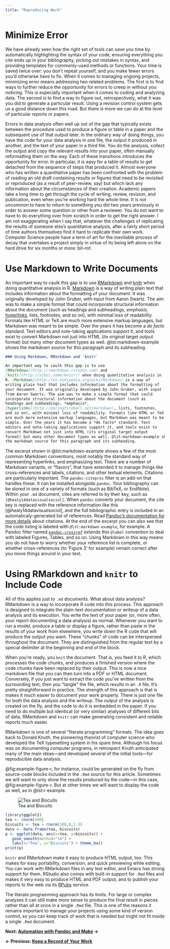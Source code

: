 ```yaml
---
title: "Reproducing Work"
---
```



# Minimize Error 

We have already seen how the right set of tools can save you time by automatically highlighting the syntax of your code, ensuring everything you cite ends up in your bibliography, picking out mistakes in syntax, and providing templates for commonly-used methods or functions. Your time is saved twice over: you don't repeat yourself, and you make fewer errors you'd otherwise have to fix. When it comes to managing ongoing projects, minimizing error means addressing two related problems. The first is to find ways to further reduce the opportunity for errors to creep in without you noticing. This is especially important when it comes to coding and analyzing data. The second is to find a way to figure out, retrospectively, what it was you did to generate a particular result. Using a revision control system gets us a good distance down this road. But there is more we can do at the level of particular reports or papers.

Errors in data analysis often well up out of the gap that typically exists between the procedure used to produce a figure or table in a paper and the subsequent use of that output later. In the ordinary way of doing things, you have the code for your data analysis in one file, the output it produced in another, and the text of your paper in a third file. You do the analysis, collect the output and copy the relevant results into your paper, often manually reformatting them on the way. Each of these transitions introduces the opportunity for error. In particular, it is easy for a table of results to get detached from the sequence of steps that produced it. Almost everyone who has written a quantitative paper has been confronted with the problem of reading an old draft containing results or figures that need to be revisited or reproduced (as a result of peer-review, say) but which lack any information about the circumstances of their creation. Academic papers take a long time to get through the cycle of writing, review, revision, and publication, even when you're working hard the whole time. It is not uncommon to have to return to something you did two years previously in order to answer some question or other from a reviewer. You do not want to have to do everything over from scratch in order to get the right answer. I am not exaggerating when I say that, whatever the challenges of replicating the results of someone else's quantitative analysis, after a fairly short period of time authors themselves find it hard to replicate their *own* work. Computer Science people have a term of art for the inevitable process of decay that overtakes a project simply in virtue of its being left alone on the hard drive for six months or more: bit--rot.

# Use Markdown to Write Documents

An important way to caulk this gap is to use [RMarkdown](http://rmarkdown.rstudio.com) and [knitr](http://yihui.name/knitr/) when doing quantitative analysis in R. [Markdown](http://en.wikipedia.org/wiki/Markdown) is a way of writing plain text that includes information about the formatting of your document. It was originally developed by John Gruber, with input from Aaron Swartz. The aim was to make a simple format that could incorporate structural information about the document (such as headings and subheadings, *emphasis*, [hyperlinks](http://daringfireball.net/markdown), lists, footnotes, and so on), with minimal loss of readability. Formats like HTML or TeX are much more extensive markup languages, but Markdown was meant to be simple. Over the years it has become a *de facto* standard. Text editors and note-taking applications support it, and tools exist to convert Markdown not just into HTML (its original target output format) but many other document types as well. @lst:markdown-example shows the markdown source for this paragraph and its subheading.

```{#lst:markdown-example .markdown caption="The Markdown source for a nearby part of this document."}
### Using Markdown, RMarkdown and `knitr` 

An important way to caulk this gap is to use
[RMarkdown](http://rmarkdown.rstudio.com) and
[knitr](http://yihui.name/knitr/) when doing quantitative analysis in
R. [Markdown](http://en.wikipedia.org/wiki/Markdown) is a way of
writing plain text that includes information about the formatting of
your document. It was originally developed by John Gruber, with input
from Aaron Swartz. The aim was to make a simple format that could
incorporate structural information about the document (such as
headings and subheadings, *emphasis*,
[hyperlinks](http://daringfireball.net/markdown), lists, footnotes,
and so on), with minimal loss of readability. Formats like HTML or TeX
are much more extensive markup languages, but Markdown was meant to be
simple. Over the years it has become a *de facto* standard. Text
editors and note-taking applications support it, and tools exist to
convert Markdown not just into HTML (its original target output
format) but many other document types as well. @lst:markdown-example shows 
the markdown source for this paragraph and its subheading.
```

The excerpt shown in @lst:markdown-example shows a few of the most
common Markdown conventions, most notably the standard way of
representing hyperlinks, and emphasizing text. There are a number of
Markdown variants, or "flavors", that have extended it to manage
things like cross-references and labels, citations, and other textual
elements. Citations are particularly important. The `pandoc-citeproc`
filter is an add-on that handles these. It can be installed alongside
`pandoc`. Your bibliography can be stored in one of a variety of
formats (such as BibTeX, or EndNote). Within your `.md` document,
cites are referred to by their key, such as
`[@healy14datavisualsociol]`. When `pandoc` converts your document,
the cite key is replaced with the reference information like this
[@healy14datavisualsociol], and the full bibliographic entry is
included in an automaticaly-generated list of references. Read
[Pandoc's documentation for more details](http://pandoc.org/README.html#citations)
about citations. At the end of the excerpt you can also see that the
code listing is labeled with `@lst:markdown-example`, for example. A
Pandoc filter named
[`pandoc-crossref`](https://github.com/lierdakil/pandoc-crossref)
extends this `@label` convention to deal with labeled Figures, Tables,
and so on. Using Markdown in this way means you do not have to worry
whether your reference list is complete, or whether cross-references
(to 'Figure 3' for example) remain correct after you move things
around in your text.


# Using RMarkdown and `knitr` to Include Code

All of this applies just to `.md` documents. What about data analysis?
RMarkdown is a way to incorporate R code into this process. This
approach is designed to integrate the plain-text documentation or
writeup of a data analysis and its execution. You write the text of
your paper (or, more often, your report documenting a data analysis)
as normal. Whenever you want to run a model, produce a table or
display a figure, rather than paste in the results of your work from
elsewhere, you write down the R code that will produce the output you
want. These "chunks" of code can be interspersed throughout the
document. They are distinguished from the regular text by a special
delimiter at the beginning and end of the block.

When you're ready, you `knit` the document. That is, you feed it to R,
which processes the code chunks, and produces a finished version where
the code chunks have been replaced by their output. This is now a nice
markdown file that you can then turn into a PDF or HTML document.
Conversely, if you just want to extract the code you've written from
the surrounding text, then you "tangle" the file, which results in an
`.R` file. It's pretty straightforward in practice. The strength of
this approach is that is makes it much easier to document your work
properly. There is just one file for both the data analysis and the
writeup. The output of the analysis is created on the fly, and the
code to do it is embedded in the paper. If you need to do multiple but
identical (or very similar) analyses of different bits of data,
RMarkdown and `knitr` can make generating consistent and reliable
reports much easier.

RMarkdown is one of several "literate programming" formats. The idea
goes back to Donald Knuth, the pioneering theorist of computer science
who developed the TeX typesetting system in his spare time. Although
his focus was on documenting computer programs, in retrospect Knuth
anticipated many of the main ideas---and developed several of the
initial tools---for reproducible data analysis.

@fig:example-figure-r, for instance, could be generated on the fly from source-code blocks included in the `.Rmd` source for this article. Sometimes we will want to only show the results produced by the code---in this case, @fig:example-figure-r. But at other times we will want to display the code as well, as in @lst:r-example. 


![Tea and Biscuits](figures/example-figure-1.png){#fig:example-figure-r}

```{#lst:r-example .r caption="R code snippet."}
library(ggplot2)
tea <- rnorm(100)
biscuits <- tea + rnorm(100,0,1.3)
data <- data.frame(tea, biscuits)
p <- ggplot(data, aes(x=tea, y=biscuits)) + 
   geom_smooth(method="lm") + 
   labs(x="Tea", y="Biscuits") + theme_bw() 
print(p)   
```

`knitr` and RMarkdown make it easy to produce HTML output, too. This makes for easy portability, conversion, and quick previewing while editing. You can work with RMarkdown files in any text editor, and Emacs has strong support for them. RStudio also comes with built-in support for `.Rmd` files and makes it very easy to produce HTML and PDF output, and to publish your reports to the web via its [RPubs](http://rpubs.com) service.

The literate programming approach has its limits. For large or complex analyses it can still make more sense to produce the final result in pieces rather than all at once in a single `.Rmd` file. This is one of the reasons it remains important to manage your projects using some kind of version control, so you can keep track of work that is needed but might not fit inside a single `.Rmd` document. 



**Next: [Automation with Pandoc and Make](http://plain-text.co/make.html) →**

**← Previous: [Keep a Record of Your Work](http://plain-text.co/record.html)**
